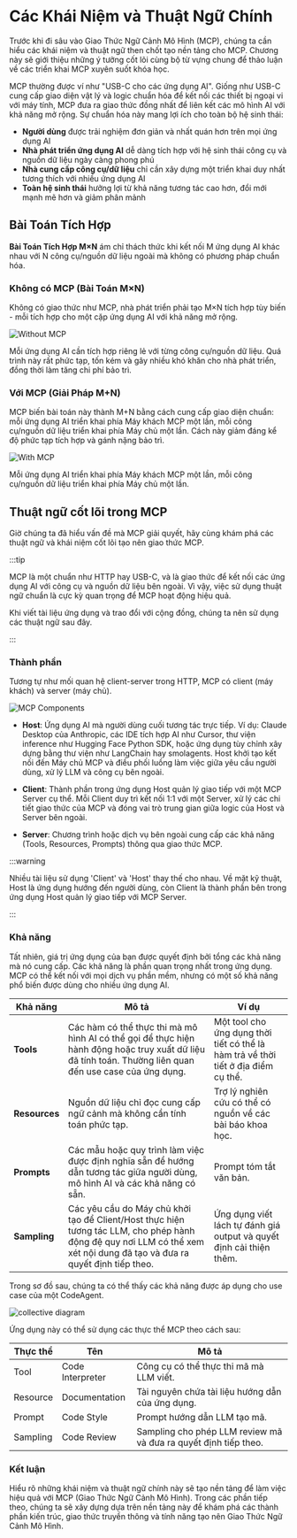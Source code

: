 
# Các Khái Niệm và Thuật Ngữ Chính

Trước khi đi sâu vào Giao Thức Ngữ Cảnh Mô Hình (MCP), chúng ta cần hiểu các khái niệm và thuật ngữ then chốt tạo nền tảng cho MCP. Chương này sẽ giới thiệu những ý tưởng cốt lõi cùng bộ từ vựng chung để thảo luận về các triển khai MCP xuyên suốt khóa học.

MCP thường được ví như "USB-C cho các ứng dụng AI". Giống như USB-C cung cấp giao diện vật lý và logic chuẩn hóa để kết nối các thiết bị ngoại vi với máy tính, MCP đưa ra giao thức đồng nhất để liên kết các mô hình AI với khả năng mở rộng. Sự chuẩn hóa này mang lợi ích cho toàn bộ hệ sinh thái:

- **Người dùng** được trải nghiệm đơn giản và nhất quán hơn trên mọi ứng dụng AI
- **Nhà phát triển ứng dụng AI** dễ dàng tích hợp với hệ sinh thái công cụ và nguồn dữ liệu ngày càng phong phú
- **Nhà cung cấp công cụ/dữ liệu** chỉ cần xây dựng một triển khai duy nhất tương thích với nhiều ứng dụng AI
- **Toàn hệ sinh thái** hưởng lợi từ khả năng tương tác cao hơn, đổi mới mạnh mẽ hơn và giảm phân mảnh

## Bài Toán Tích Hợp

**Bài Toán Tích Hợp M×N** ám chỉ thách thức khi kết nối M ứng dụng AI khác nhau với N công cụ/nguồn dữ liệu ngoài mà không có phương pháp chuẩn hóa.

### Không có MCP (Bài Toán M×N)

Không có giao thức như MCP, nhà phát triển phải tạo M×N tích hợp tùy biến - mỗi tích hợp cho một cặp ứng dụng AI với khả năng mở rộng.

![Without MCP](https://huggingface.co/datasets/mcp-course/images/resolve/main/unit1/1.png)

Mỗi ứng dụng AI cần tích hợp riêng lẻ với từng công cụ/nguồn dữ liệu. Quá trình này rất phức tạp, tốn kém và gây nhiều khó khăn cho nhà phát triển, đồng thời làm tăng chi phí bảo trì.

### Với MCP (Giải Pháp M+N)

MCP biến bài toán này thành M+N bằng cách cung cấp giao diện chuẩn: mỗi ứng dụng AI triển khai phía Máy khách MCP một lần, mỗi công cụ/nguồn dữ liệu triển khai phía Máy chủ một lần. Cách này giảm đáng kể độ phức tạp tích hợp và gánh nặng bảo trì.

![With MCP](https://huggingface.co/datasets/mcp-course/images/resolve/main/unit1/2.png)

Mỗi ứng dụng AI triển khai phía Máy khách MCP một lần, mỗi công cụ/nguồn dữ liệu triển khai phía Máy chủ một lần.

## Thuật ngữ cốt lõi trong MCP

Giờ chúng ta đã hiểu vấn đề mà MCP giải quyết, hãy cùng khám phá các thuật ngữ và khái niệm cốt lõi tạo nên giao thức MCP.

:::tip

MCP là một chuẩn như HTTP hay USB-C, và là giao thức để kết nối các ứng dụng AI với công cụ và nguồn dữ liệu bên ngoài. Vì vậy, việc sử dụng thuật ngữ chuẩn là cực kỳ quan trọng để MCP hoạt động hiệu quả.

Khi viết tài liệu ứng dụng và trao đổi với cộng đồng, chúng ta nên sử dụng các thuật ngữ sau đây.

:::

### Thành phần

Tương tự như mối quan hệ client-server trong HTTP, MCP có client (máy khách) và server (máy chủ).

![MCP Components](https://huggingface.co/datasets/mcp-course/images/resolve/main/unit1/3.png)

- **Host**: Ứng dụng AI mà người dùng cuối tương tác trực tiếp. Ví dụ: Claude Desktop của Anthropic, các IDE tích hợp AI như Cursor, thư viện inference như Hugging Face Python SDK, hoặc ứng dụng tùy chỉnh xây dựng bằng thư viện như LangChain hay smolagents. Host khởi tạo kết nối đến Máy chủ MCP và điều phối luồng làm việc giữa yêu cầu người dùng, xử lý LLM và công cụ bên ngoài.

- **Client**: Thành phần trong ứng dụng Host quản lý giao tiếp với một MCP Server cụ thể. Mỗi Client duy trì kết nối 1:1 với một Server, xử lý các chi tiết giao thức của MCP và đóng vai trò trung gian giữa logic của Host và Server bên ngoài.

- **Server**: Chương trình hoặc dịch vụ bên ngoài cung cấp các khả năng (Tools, Resources, Prompts) thông qua giao thức MCP.

:::warning

Nhiều tài liệu sử dụng 'Client' và 'Host' thay thế cho nhau. Về mặt kỹ thuật, Host là ứng dụng hướng đến người dùng, còn Client là thành phần bên trong ứng dụng Host quản lý giao tiếp với MCP Server.

:::

### Khả năng

Tất nhiên, giá trị ứng dụng của bạn được quyết định bởi tổng các khả năng mà nó cung cấp. Các khả năng là phần quan trọng nhất trong ứng dụng. MCP có thể kết nối với mọi dịch vụ phần mềm, nhưng có một số khả năng phổ biến được dùng cho nhiều ứng dụng AI.

| Khả năng     | Mô tả         | Ví dụ         |
| ------------ | ------------- | ------------- |
| **Tools**    | Các hàm có thể thực thi mà mô hình AI có thể gọi để thực hiện hành động hoặc truy xuất dữ liệu đã tính toán. Thường liên quan đến use case của ứng dụng. | Một tool cho ứng dụng thời tiết có thể là hàm trả về thời tiết ở địa điểm cụ thể. |
| **Resources** | Nguồn dữ liệu chỉ đọc cung cấp ngữ cảnh mà không cần tính toán phức tạp. | Trợ lý nghiên cứu có thể có nguồn về các bài báo khoa học. |
| **Prompts**   | Các mẫu hoặc quy trình làm việc được định nghĩa sẵn để hướng dẫn tương tác giữa người dùng, mô hình AI và các khả năng có sẵn. | Prompt tóm tắt văn bản. |
| **Sampling**  | Các yêu cầu do Máy chủ khởi tạo để Client/Host thực hiện tương tác LLM, cho phép hành động đệ quy nơi LLM có thể xem xét nội dung đã tạo và đưa ra quyết định tiếp theo. | Ứng dụng viết lách tự đánh giá output và quyết định cải thiện thêm. |

Trong sơ đồ sau, chúng ta có thể thấy các khả năng được áp dụng cho use case của một CodeAgent.

![collective diagram](https://huggingface.co/datasets/mcp-course/images/resolve/main/unit1/8.png)

Ứng dụng này có thể sử dụng các thực thể MCP theo cách sau:

| Thực thể | Tên            | Mô tả                     |
| -------- | -------------- | ------------------------- |
| Tool     | Code Interpreter | Công cụ có thể thực thi mã mà LLM viết. |
| Resource | Documentation  | Tài nguyên chứa tài liệu hướng dẫn của ứng dụng. |
| Prompt   | Code Style     | Prompt hướng dẫn LLM tạo mã. |
| Sampling | Code Review    | Sampling cho phép LLM review mã và đưa ra quyết định tiếp theo.|

### Kết luận

Hiểu rõ những khái niệm và thuật ngữ chính này sẽ tạo nền tảng để làm việc hiệu quả với MCP (Giao Thức Ngữ Cảnh Mô Hình). Trong các phần tiếp theo, chúng ta sẽ xây dựng dựa trên nền tảng này để khám phá các thành phần kiến trúc, giao thức truyền thông và tính năng tạo nên Giao Thức Ngữ Cảnh Mô Hình.